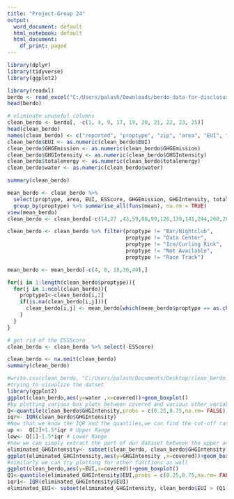---
title: "Project-Group 24"
output:
  word_document: default
  html_notebook: default
  html_document:
    df_print: paged
---

```{r}
library(dplyr)
library(tidyverse)
library(ggplot2)
```


```{r}
library(readxl)
berdo <- read_excel("C:/Users/palash/Downloads/berdo-data-for-disclosure-calendar-year-2018 (1).xlsx")
head(berdo)
```

```{r}
# eliminate unuseful columns
clean_berdo <- berdo[, -c(1, 4, 9, 17, 19, 20, 21, 22, 23, 25)]
head(clean_berdo)
names(clean_berdo) <- c("reported", "proptype", "zip", "area", "EUI", "ESScore", "propuse", "yearbuilt", "GHGEmission", "GHGIntensity", "totalenergy", "electricity", "gas", "water", "covered")
clean_berdo$EUI <- as.numeric(clean_berdo$EUI)
clean_berdo$GHGEmission <- as.numeric(clean_berdo$GHGEmission)
clean_berdo$GHGIntensity <- as.numeric(clean_berdo$GHGIntensity)
clean_berdo$totalenergy <- as.numeric(clean_berdo$totalenergy)
clean_berdo$water <- as.numeric(clean_berdo$water)

```

```{r}
summary(clean_berdo)
```

```{r}

mean_berdo <- clean_berdo %>% 
  select(proptype, area, EUI, ESScore, GHGEmission, GHGIntensity, totalenergy, electricity, gas, water) %>% 
  group_by(proptype) %>% summarise_all(funs(mean), na.rm = TRUE)
view(mean_berdo)
clean_berdo <- clean_berdo[-c(14,27 ,43,59,88,99,126,139,141,244,260,283,288,357,408,426,431,460,464,478,479,482,491,507,512,528,581,623,627,647,660,661,662,676,681,685,693,694,759,837,848,861,866,872,945,965,973,1017,1045,1074,1113,1116,1128,1149,1168,1180,1214,1279,1285,1296,1300,1308,1347,1348,1351,1354,1357,1438,1440,1441,1442,1490,1491,1522,1536,1542,1567,1574,1584,1656,1709,1718,1739,1754),]

clean_berdo <- clean_berdo %>% filter(proptype != "Bar/Nightclub", 
                                      proptype != "Data Center", 
                                      proptype != "Ice/Curling Rink", 
                                      proptype != "Not Available", 
                                      proptype != "Race Track")

mean_berdo <- mean_berdo[-c(4, 8, 18,30,49),]   


```

```{r}
for(i in 1:length(clean_berdo$proptype)){
  for(j in 1:ncol(clean_berdo)){
    proptype1<-clean_berdo[i,2]
    if(is.na(clean_berdo[i,j])){
      clean_berdo[i,j] <- mean_berdo[which(mean_berdo$proptype == as.character(proptype1)), which(names(mean_berdo)  == names(clean_berdo[i,j]))]
    }
  }
}

# get rid of the ESSScore
clean_berdo <- clean_berdo %>% select(-ESScore)

clean_berdo <- na.omit(clean_berdo)
summary(clean_berdo)

#write.csv(clean_berdo, "C:/Users/palash/Documents/Desktop/clean_berdo.csv")
#trying to visualize the datset
library(ggplot2)
ggplot(clean_berdo,aes(y=water ,x=covered))+geom_boxplot()
#by plotting various box plots between covered and various other variables we found many outliers, so we need to remove those outliers to properly visualise the data ,for that we are using interquartile ranges and eliminating the values above 1.25IQR and 0.25 below IQR.
Q<-quantile(clean_berdo$GHGIntensity,probs = c(0.25,0.75,na.rm= FALSE))
iqr<- IQR(clean_berdo$GHGIntensity)
#Now that we know the IQR and the quantiles,we can find the cut-off ranges beyond which all data points are outliers.
up <-  Q[2]+1.5*iqr # Upper Range  
low<- Q[1]-1.5*iqr # Lower Range
#now we can simply extract the part of our dataset between the upper and lower ranges leaving out the outliers and we can further plot the boxplot and we will get better visualization .
eliminated_GHGIntensity<- subset(clean_berdo, clean_berdo$GHGIntensity > (Q[1] - 1.5*iqr) & clean_berdo$GHGIntensity < (Q[2]+1.5*iqr))
ggplot(eliminated_GHGIntensity,aes(y=GHGIntensity ,x=covered))+geom_boxplot()
#similarly we can try plotting for other functions as well 
ggplot(clean_berdo,aes(y=EUI,x=covered))+geom_boxplot() 
Q1<-quantile(eliminated_GHGIntensity$EUI,probs = c(0.25,0.75,na.rm= FALSE))
iqr1<- IQR(eliminated_GHGIntensity$EUI)
eliminated_EUI<- subset(eliminated_GHGIntensity, clean_berdo$EUI > (Q1[1] - 1.5*iqr1) & clean_berdo$EUI < (Q1[2]+1.5*iqr1))


```








